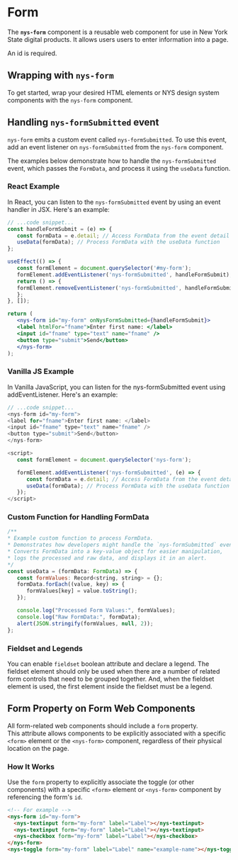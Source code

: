 
<Meta of={NysFormStories} title="Components/Form/Documentation" />

# Form

The **`nys-form`** component is a reusable web component for use in New York State digital products. It allows users users to enter information into a page.

An id is required.

## Wrapping with `nys-form`
To get started, wrap your desired HTML elements or NYS design system components with the `nys-form` component.
<Canvas of={NysFormStories.Form} />

## Handling `nys-formSubmitted` event
`nys-form` emits a custom event called `nys-formSubmitted`. To use this event, add an event listener on `nys-formSubmitted` from the `nys-form` component.

The examples below demonstrate how to handle the `nys-formSubmitted` event, which passes the `FormData`, and process it using the `useData` function.
<Canvas of={NysFormStories.HandlingSubmission} />

### React Example
In React, you can listen to the `nys-formSubmitted` event by using an event handler in JSX. Here's an example:
```jsx
// ...code snippet...
const handleFormSubmit = (e) => {
   const formData = e.detail; // Access FormData from the event detail
   useData(formData); // Process FormData with the useData function
};

useEffect(() => {
   const formElement = document.querySelector('#my-form');
   formElement.addEventListener('nys-formSubmitted', handleFormSubmit);
   return () => {
   formElement.removeEventListener('nys-formSubmitted', handleFormSubmit);
   };
}, []);

return (
   <nys-form id="my-form" onNysFormSubmitted={handleFormSubmit}>
   <label htmlFor="fname">Enter first name: </label>
   <input id="fname" type="text" name="fname" />
   <button type="submit">Send</button>
   </nys-form>
);
```
### Vanilla JS Example
In Vanilla JavaScript, you can listen for the nys-formSubmitted event using addEventListener. Here's an example:
```javascript
// ...code snippet...
<nys-form id="my-form">
<label for="fname">Enter first name: </label>
<input id="fname" type="text" name="fname" />
<button type="submit">Send</button>
</nys-form>

<script>
   const formElement = document.querySelector('nys-form');

   formElement.addEventListener('nys-formSubmitted', (e) => {
      const formData = e.detail; // Access FormData from the event detail
      useData(formData); // Process FormData with the useData function
   });
</script>
```

### Custom Function for Handling FormData
```javascript
/**
* Example custom function to process FormData.
* Demonstrates how developers might handle the `nys-formSubmitted` event bubbled up from <nys-form>.
* Converts FormData into a key-value object for easier manipulation,
* logs the processed and raw data, and displays it in an alert.
*/
const useData = (formData: FormData) => {
   const formValues: Record<string, string> = {};
   formData.forEach((value, key) => {
      formValues[key] = value.toString();
   });

   console.log("Processed Form Values:", formValues);
   console.log("Raw FormData:", formData);
   alert(JSON.stringify(formValues, null, 2));
};
 ```

### Fieldset and Legends
You can enable `fieldset` boolean attribute and declare a legend.
The fieldset element should only be used when there are a number of related form controls that need to be grouped together. And, when the fieldset element is used, the first element inside the fieldset must be a legend.
<Canvas of={NysFormStories.Fieldset} />

## Form Property on Form Web Components
All form-related web components should include a `form` property. \
This attribute allows components to be explicitly associated with a specific `<form>` element or the `<nys-form>` component, regardless of their physical location on the page.

### How It Works
Use the `form` property to explicitly associate the toggle (or other components) with a specific `<form>` element or `<nys-form>` component by referencing the form's `id`.
```html
<!-- For example -->
<nys-form id="my-form">
  <nys-textinput form="my-form" label="Label"></nys-textinput>
  <nys-textinput form="my-form" label="Label"></nys-textinput>
  <nys-checkbox form="my-form" label="Label"></nys-checkbox>
</nys-form>
<nys-toggle form="my-form" label="Label" name="example-name"></nys-toggle>
```